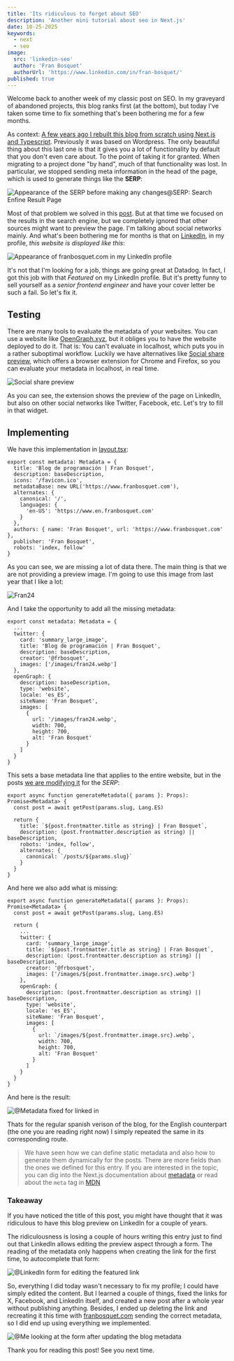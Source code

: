 ```yaml
---
title: 'Its ridiculous to forget about SEO'
description: 'Another mini tutorial about seo in Next.js'
date: 10-25-2025
keywords:
  - next
  - seo
image:
  src: 'linkedin-seo'
  author: 'Fran Bosquet'
  authorUrl: 'https://www.linkedin.com/in/fran-bosquet/'
published: true
---
```


Welcome back to another week of my classic post on SEO. In my graveyard of abandoned projects, this blog ranks first (at the bottom), but today I've taken some time to fix something that's been bothering me for a few months.

As context: [A few years ago I rebuilt this blog from scratch using Next.js and Typescript](/posts/refresh). Previously it was based on Wordpress. The only beautiful thing about this last one is that it gives you a lot of functionality by default that you don't even care about. To the point of taking it for granted. When migrating to a project done "by hand", much of that functionality was lost. In particular, we stopped sending meta information in the head of the page, which is used to generate things like the **SERP**:

![Appearance of the SERP before making any changes@SERP: Search Enfine Result Page](serp1)

Most of that problem we solved in this [post](/posts/seo-one). But at that time we focused on the results in the search engine, but we completely ignored that other sources might want to preview the page. I'm talking about social networks mainly. And what's been bothering me for months is that on [LinkedIn](https://www.linkedin.com/in/fran-bosquet/), in my profile, *this website is displayed like this*:

![Appearance of franbosquet.com in my LinkedIn profile](linkedin-seo)

It's not that I'm looking for a job, things are going great at Datadog. In fact, I got this job with that _Featured_ on my LinkedIn profile. But it's pretty funny to sell yourself as a _senior frontend engineer_ and have your cover letter be such a fail. So let's fix it.

## Testing

There are many tools to evaluate the metadata of your websites. You can use a website like [OpenGraph.xyz](https://opengraph.xyz/), but it obliges you to have the website deployed to do it. That is: You can't evaluate in localhost, which puts you in a rather suboptimal workflow. Luckily we have alternatives like [Social share preview](https://socialsharepreview.com/), which offers a browser extension for Chrome and Firefox, so you can evaluate your metadata in localhost, in real time.

![Social share preview](social-share-preview)

As you can see, the extension shows the preview of the page on LinkedIn, but also on other social networks like Twitter, Facebook, etc. Let's try to fill in that widget.

## Implementing

We have this implementation in [layout.tsx](https://github.com/FrBosquet/fran-bosquet/blob/2d49e4bc8bc97b76a8223ae3b26bc5257b7f6e5d/app/(es)/layout.tsx#L16-36):

```tsx@/app/layout.tsx
export const metadata: Metadata = {
  title: 'Blog de programación | Fran Bosquet',
  description: baseDescription,
  icons: '/favicon.ico',
  metadataBase: new URL('https://www.franbosquet.com'),
  alternates: {
    canonical: '/',
    languages: {
      'en-US': 'https://www.en.franbosquet.com'
    }
  },
  authors: { name: 'Fran Bosquet', url: 'https://www.franbosquet.com' },
  publisher: 'Fran Bosquet',
  robots: 'index, follow'
}
```

As you can see, we are missing a lot of data there. The main thing is that we are not providing a preview image. I'm going to use this image from last year that I like a lot:

![Fran24](fran24)

And I take the opportunity to add all the missing metadata:

```tsx
export const metadata: Metadata = {
  ...
  twitter: {
    card: 'summary_large_image',
    title: 'Blog de programación | Fran Bosquet',
    description: baseDescription,
    creator: '@frbosquet',
    images: ['/images/fran24.webp']
  },
  openGraph: {
    description: baseDescription,
    type: 'website',
    locale: 'es_ES',
    siteName: 'Fran Bosquet',
    images: [
      {
        url: '/images/fran24.webp',
        width: 700,
        height: 700,
        alt: 'Fran Bosquet'
      }
    ]
  }
}
```

This sets a base metadata line that applies to the entire website, but in the posts [we are modifying it](https://github.com/FrBosquet/fran-bosquet/blob/df13951de3ced8b251398f629fd33c0e50785552/app/(es)/posts/%5Bslug%5D/page.tsx#L31) for the _SERP_:

```tsx@app/(es)/posts/[slug]/page.tsx
export async function generateMetadata({ params }: Props): Promise<Metadata> {
  const post = await getPost(params.slug, Lang.ES)

  return {
    title: `${post.frontmatter.title as string} | Fran Bosquet`,
    description: (post.frontmatter.description as string) || baseDescription,
    robots: 'index, follow',
    alternates: {
      canonical: `/posts/${params.slug}`
    }
  }
}
```

And here we also add what is missing:

```tsx@app/(es)/posts/[slug]/page.tsx
export async function generateMetadata({ params }: Props): Promise<Metadata> {
  const post = await getPost(params.slug, Lang.ES)

  return {
    ...
    twitter: {
      card: 'summary_large_image',
      title: `${post.frontmatter.title as string} | Fran Bosquet`,
      description: (post.frontmatter.description as string) || baseDescription,
      creator: '@frbosquet',
      images: ['/images/${post.frontmatter.image.src}.webp']
    },
    openGraph: {
      description: (post.frontmatter.description as string) || baseDescription,
      type: 'website',
      locale: 'es_ES',
      siteName: 'Fran Bosquet',
      images: [
        {
          url: `/images/${post.frontmatter.image.src}.webp`,
          width: 700,
          height: 700,
          alt: 'Fran Bosquet'
        }
      ]
    }
  }
}
```

And here is the result:

![@Metadata fixed for linked in](linkedin-seo-fix)

Thats for the regular spanish verison of the blog, for the English counterpart (the one you are reading right now) I simply repeated the same in its corresponding route.

> We have seen how we can define static metadata and also how to generate them dynamically for the posts. There are more fields than the ones we defined for this entry. If you are interested in the topic, you can dig into the Next.js documentation about [metadata](https://nextjs.org/docs/app/api-reference/functions/generate-metadata#metadata-fields) or read about the `meta` tag in [MDN](https://developer.mozilla.org/en-US/docs/Web/HTML/Reference/Elements/meta)

### Takeaway

If you have noticed the title of this post, you might have thought that it was ridiculous to have this blog preview on LinkedIn for a couple of years.

The ridiculousness is losing a couple of hours writing this entry just to find out that LinkedIn allows editing the preview aspect through a form. The reading of the metadata only happens when creating the link for the first time, to autocomplete that form:

![@LinkedIn form for editing the featured link](linkedin-edit-link)

So, everything I did today wasn't necessary to fix my profile; I could have simply edited the content. But I learned a couple of things, fixed the links for X, Facebook, and LinkedIn itself, and created a new post after a whole year without publishing anything. Besides, I ended up deleting the link and recreating it this time with [franbosquet.com](https://franbosquet.com) sending the correct metadata, so I did end up using everything we implemented.

![@Me looking at the form after updating the blog metadata](payaso)

Thank you for reading this post! See you next time.
